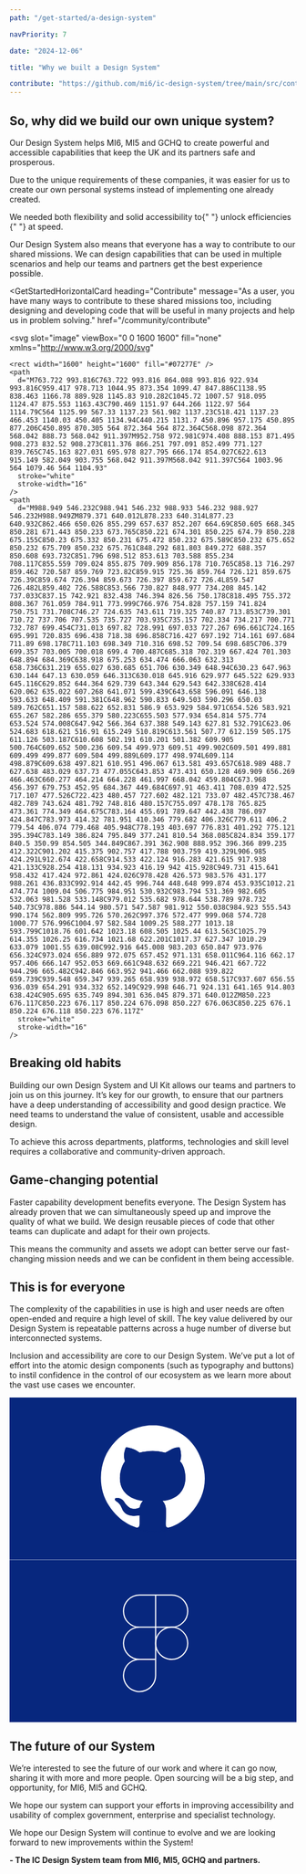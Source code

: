 ```yaml
---
path: "/get-started/a-design-system"

navPriority: 7

date: "2024-12-06"

title: "Why we built a Design System"

contribute: "https://github.com/mi6/ic-design-system/tree/main/src/content/structured/get-started/a-design-system.mdx"
---
```



## So, why did we build our own unique system?

Our Design System helps MI6, MI5 and GCHQ to create powerful and accessible capabilities that keep the UK and its partners safe and prosperous.

Due to the unique requirements of these companies, it was easier for us to create our own personal systems instead of implementing one already created.

<p>
  We needed both flexibility and solid accessibility to{" "}
  <ic-link
    target="_blank"
    href="https://gds.blog.gov.uk/2020/02/28/podcast-gov-uk-design-system/"
    rel="noreferer noopener nofollow"
  >
    unlock efficiencies
  </ic-link>{" "}
  at speed.
</p>

Our Design System also means that everyone has a way to contribute to our shared missions. We can design capabilities that can be used in multiple scenarios and help our teams and partners get the best experience possible.

<GetStartedHorizontalCard
  heading="Contribute"
  message="As a user, you have many ways to contribute to these shared missions too, including designing and developing code that will be useful in many projects and help us in problem solving."
  href="/community/contribute"
>
  <svg
    slot="image"
    viewBox="0 0 1600 1600"
    fill="none"
    xmlns="http://www.w3.org/2000/svg"
  >
    <rect width="1600" height="1600" fill="#07277E" />
    <path
      d="M763.722 993.816C763.722 993.816 864.088 993.816 922.934 993.816C959.417 978.713 1044.95 873.354 1099.47 847.886C1138.95 838.463 1166.78 889.928 1145.83 910.282C1045.72 1007.57 918.095 1124.47 875.553 1163.43C790.469 1151.97 644.266 1122.97 564 1114.79C564 1125.99 567.33 1137.23 561.982 1137.23C518.421 1137.23 466.453 1140.03 450.405 1134.94C440.215 1131.7 450.896 957.175 450.895 877.206C450.895 870.305 564 872.364 564 872.364C568.098 872.364 568.042 888.73 568.042 911.397M952.758 972.981C974.408 888.153 871.495 908.273 832.52 908.273C811.376 866.251 797.091 852.499 771.127 839.765C745.163 827.031 695.978 827.795 666.174 854.027C622.613 915.149 582.049 903.755 568.042 911.397M568.042 911.397C564 1003.96 564 1079.46 564 1104.93"
      stroke="white"
      stroke-width="16"
    />
    <path
      d="M988.949 546.232C988.941 546.232 988.933 546.232 988.927 546.232H988.949ZM879.371 640.012L878.233 640.314L877.23 640.932C862.466 650.026 855.299 657.637 852.207 664.69C850.605 668.345 850.281 671.443 850.233 673.765C850.221 674.301 850.225 674.79 850.228 675.155C850.23 675.332 850.231 675.472 850.232 675.589C850.232 675.652 850.232 675.709 850.232 675.761C848.292 681.803 849.272 688.357 850.608 693.732C851.796 698.512 853.613 703.588 855.234 708.117C855.559 709.024 855.875 709.909 856.178 710.765C858.13 716.297 859.462 720.587 859.769 723.82C859.915 725.36 859.764 726.121 859.675 726.39C859.674 726.394 859.673 726.397 859.672 726.4L859.547 726.482L859.402 726.588C853.566 730.827 848.977 734.208 845.142 737.033C837.15 742.921 832.438 746.394 826.56 750.178C818.495 755.372 808.367 761.059 784.911 773.999C766.976 754.828 757.159 741.824 750.751 731.708C746.27 724.635 743.611 719.325 740.87 713.853C739.301 710.72 737.706 707.535 735.727 703.935C735.157 702.334 734.217 700.771 732.787 699.454C731.013 697.82 728.991 697.033 727.267 696.661C724.165 695.991 720.835 696.438 718.38 696.858C716.427 697.192 714.161 697.684 711.89 698.178C711.103 698.349 710.316 698.52 709.54 698.685C706.379 699.357 703.005 700.018 699.4 700.487C685.318 702.319 667.424 701.303 648.894 684.369C638.918 675.253 634.474 666.063 632.313 658.736C631.219 655.027 630.685 651.706 630.349 648.94C630.23 647.963 630.144 647.13 630.059 646.313C630.018 645.916 629.977 645.522 629.933 645.116C629.852 644.364 629.739 643.344 629.543 642.338C628.414 620.062 635.022 607.268 641.071 599.439C643.658 596.091 646.138 593.633 648.409 591.381C648.962 590.833 649.503 590.296 650.03 589.762C651.157 588.622 652.831 586.9 653.929 584.971C654.526 583.921 655.267 582.286 655.379 580.223C655.503 577.934 654.814 575.774 653.524 574.008C647.942 566.364 637.388 549.143 627.81 532.791C623.06 524.683 618.621 516.91 615.249 510.819C613.561 507.77 612.159 505.175 611.126 503.187C610.608 502.191 610.201 501.382 609.905 500.764C609.652 500.236 609.54 499.973 609.51 499.902C609.501 499.881 609.499 499.877 609.504 499.889L609.177 498.974L609.114 498.879C609.638 497.821 610.951 496.067 613.581 493.657C618.989 488.7 627.638 483.029 637.73 477.055C643.853 473.431 650.128 469.909 656.269 466.463C660.277 464.214 664.228 461.997 668.042 459.804C673.968 456.397 679.753 452.95 684.367 449.684C697.91 463.411 708.039 472.525 717.107 477.526C722.423 480.457 727.602 482.121 733.07 482.457C738.467 482.789 743.624 481.792 748.816 480.157C755.097 478.178 765.825 473.361 774.349 464.675C783.164 455.691 789.647 442.438 786.097 424.847C783.973 414.32 781.951 410.346 779.682 406.326C779.611 406.2 779.54 406.074 779.468 405.948C778.193 403.697 776.831 401.292 775.121 395.394C783.149 386.824 795.849 377.241 810.54 368.085C824.834 359.177 840.5 350.99 854.505 344.849C867.391 362.908 888.952 396.366 899.235 412.322C901.202 415.375 902.757 417.788 903.759 419.329L906.985 424.291L912.674 422.658C914.533 422.124 916.283 421.615 917.938 421.133C928.254 418.131 934.923 416.19 942 415.928C949.731 415.641 958.432 417.424 972.861 424.026C978.428 426.573 983.576 431.177 988.261 436.833C992.914 442.45 996.744 448.648 999.874 453.935C1012.21 474.774 1009.04 506.775 984.951 530.932C983.794 531.369 982.605 532.063 981.528 533.148C979.012 535.682 978.644 538.789 978.732 540.73C978.886 544.14 980.571 547.587 981.912 550.038C984.923 555.543 990.174 562.809 995.726 570.262C997.376 572.477 999.068 574.728 1000.77 576.996C1004.97 582.584 1009.25 588.277 1013.18 593.799C1018.76 601.642 1023.18 608.505 1025.44 613.563C1025.79 614.355 1026.25 616.734 1021.68 622.201C1017.37 627.347 1010.29 633.079 1001.55 639.08C992.916 645.008 983.203 650.847 973.976 656.324C973.024 656.889 972.075 657.452 971.131 658.011C964.116 662.17 957.406 666.147 952.053 669.661C948.632 669.221 946.421 667.722 944.296 665.482C942.846 663.952 941.466 662.088 939.822 659.739C939.548 659.347 939.265 658.939 938.972 658.517C937.607 656.55 936.039 654.291 934.332 652.149C929.998 646.71 924.131 641.165 914.803 638.424C905.695 635.749 894.301 636.045 879.371 640.012ZM850.223 676.117C850.223 676.117 850.224 676.098 850.227 676.063C850.225 676.1 850.224 676.118 850.223 676.117Z"
      stroke="white"
      stroke-width="16"
    />
  </svg>
</GetStartedHorizontalCard>

## Breaking old habits

Building our own Design System and UI Kit allows our teams and partners to join us on this journey. It’s key for our growth, to ensure that our partners have a deep understanding of accessibility and good design practice. We need teams to understand the value of consistent, usable and accessible design.

To achieve this across departments, platforms, technologies and skill level requires a collaborative and community-driven approach.

## Game-changing potential

Faster capability development benefits everyone. The Design System has already proven that we can simultaneously speed up and improve the quality of what we build. We design reusable pieces of code that other teams can duplicate and adapt for their own projects.

This means the community and assets we adopt can better serve our fast-changing mission needs and we can be confident in them being accessible.

## This is for everyone

The complexity of the capabilities in use is high and user needs are often open-ended and require a high level of skill. The key value delivered by our Design System is repeatable patterns across a huge number of diverse but interconnected systems.

Inclusion and accessibility are core to our Design System. We’ve put a lot of effort into the atomic design components (such as typography and buttons) to instil confidence in the control of our ecosystem as we learn more about the vast use cases we encounter.

<div className="get-started-vertical-cards">
  <IcCardVertical
    heading="GitHub"
    message="Have a look at our GitHub page at some of our current projects. As developers, members of the public are welcome to provide feedback and input and work on some of our open tickets."
    clickable
    href="https://github.com/mi6"
    style={{ width: "100%" }}
  >
    <svg
      slot="image-top"
      style={{
        height: "100%",
        width: "100%",
      }}
      viewBox="0 0 248 140"
      fill="none"
      xmlns="http://www.w3.org/2000/svg"
    >
      <rect width="248" height="140" fill="#07277E" />
      <path
        d="M127.113 24C128.846 24.2673 130.605 24.4366 132.312 24.8197C149.224 28.5975 160.982 38.6032 166.331 55.2021C171.741 71.9971 168.072 87.2774 156.182 100.268C148.331 108.848 138.341 113.57 126.795 114.158C109.335 115.04 95.6138 107.948 85.9509 93.2381C81.1592 85.941 78.9225 77.7529 79.002 69.0212C79.1081 57.0286 83.2544 46.5774 91.5028 37.8904C98.9909 30.0052 108.221 25.5414 118.962 24.2406C119.484 24.1782 119.996 24.0802 120.518 24.0089C122.719 24.0089 124.921 24.0089 127.113 24.0089V24Z"
        fill="white"
      />
      <mask id="path-3-inside-1_767_17303" fill="white">
        <path d="M135.024 107.338C135.377 98.4515 136.081 93.1197 132.207 89.2097C159.326 86.3661 152.282 58.2855 147.351 55.0864C149.464 50.1101 147.351 43.7119 146.999 43.0012C141.364 43.0012 140.66 44.4228 134.672 47.6211C125.515 45.1338 118.119 46.2001 112.484 47.6211C107.553 43.7119 102.622 43.001 100.486 43C98.3958 48.6883 98.748 51.5319 99.8046 55.0864C95.9529 58.9974 87.1475 84.9455 115.301 89.2098C113.562 91.3436 113.188 92.0535 112.484 94.8971C108.962 96.6743 104.383 97.0298 100.509 92.0535C99.0069 90.1237 98.5136 88.262 95.5785 87.0772C93.8176 86.3662 90.9997 86.3662 91 87.7881C91.3522 89.9208 94.8742 89.5653 96.9873 95.2525C100.157 104.494 110.371 101.651 112.484 101.651C112.483 104.25 112.485 107.338 112.484 108.76C112.132 115.158 107.553 111.248 101.566 109.826C117.767 120.845 147.703 114.802 144.886 109.47C134.079 115.049 135.024 110.892 135.024 107.338Z" />
      </mask>
      <path
        d="M135.024 107.338C135.377 98.4515 136.081 93.1197 132.207 89.2097C159.326 86.3661 152.282 58.2855 147.351 55.0864C149.464 50.1101 147.351 43.7119 146.999 43.0012C141.364 43.0012 140.66 44.4228 134.672 47.6211C125.515 45.1338 118.119 46.2001 112.484 47.6211C107.553 43.7119 102.622 43.001 100.486 43C98.3958 48.6883 98.748 51.5319 99.8046 55.0864C95.9529 58.9974 87.1475 84.9455 115.301 89.2098C113.562 91.3436 113.188 92.0535 112.484 94.8971C108.962 96.6743 104.383 97.0298 100.509 92.0535C99.0069 90.1237 98.5136 88.262 95.5785 87.0772C93.8176 86.3662 90.9997 86.3662 91 87.7881C91.3522 89.9208 94.8742 89.5653 96.9873 95.2525C100.157 104.494 110.371 101.651 112.484 101.651C112.483 104.25 112.485 107.338 112.484 108.76C112.132 115.158 107.553 111.248 101.566 109.826C117.767 120.845 147.703 114.802 144.886 109.47C134.079 115.049 135.024 110.892 135.024 107.338Z"
        fill="#07277E"
      />
      <path
        d="M132.207 89.2097L132.103 88.2152L130.029 88.4326L131.497 89.9136L132.207 89.2097ZM135.024 107.338L134.025 107.298L134.024 107.318V107.338H135.024ZM144.886 109.47L145.77 109.003L145.307 108.128L144.427 108.582L144.886 109.47ZM101.566 109.826L101.797 108.853L101.003 110.653L101.566 109.826ZM112.484 108.76L113.482 108.815L113.484 108.787L113.484 108.76L112.484 108.76ZM112.484 101.651L113.484 101.651L113.484 100.651H112.484V101.651ZM96.9873 95.2525L97.9332 94.9281L97.9291 94.9161L97.9247 94.9042L96.9873 95.2525ZM91 87.7881L90 87.7883L90 87.8702L90.0134 87.951L91 87.7881ZM95.5785 87.0772L95.2042 88.0044L95.2042 88.0044L95.5785 87.0772ZM100.509 92.0535L99.7202 92.6678L99.7202 92.6678L100.509 92.0535ZM112.484 94.8971L112.934 95.7899L113.344 95.5831L113.455 95.1375L112.484 94.8971ZM115.301 89.2098L116.077 89.8416L117.184 88.4835L115.451 88.2211L115.301 89.2098ZM99.8046 55.0864L100.517 55.7881L100.931 55.3674L100.763 54.8015L99.8046 55.0864ZM100.486 43L100.487 42L99.7886 41.9997L99.5477 42.655L100.486 43ZM112.484 47.6211L111.862 48.4047L112.249 48.7115L112.728 48.5908L112.484 47.6211ZM134.672 47.6211L134.41 48.5862L134.793 48.6902L135.143 48.5032L134.672 47.6211ZM146.999 43.0012L147.895 42.5569L147.619 42.0012L146.999 42.0012L146.999 43.0012ZM147.351 55.0864L146.431 54.6955L146.103 55.4683L146.807 55.9253L147.351 55.0864ZM131.497 89.9136C133.218 91.651 133.954 93.7108 134.205 96.4973C134.461 99.3446 134.204 102.792 134.025 107.298L136.024 107.377C136.197 102.997 136.468 99.3356 136.197 96.3179C135.919 93.2395 135.07 90.6784 132.917 88.5059L131.497 89.9136ZM134.024 107.338C134.024 108.13 133.964 109.187 134.051 110.054C134.138 110.931 134.4 111.993 135.326 112.646C136.241 113.292 137.499 113.323 139.017 112.963C140.565 112.596 142.617 111.767 145.345 110.359L144.427 108.582C141.751 109.963 139.869 110.706 138.555 111.017C137.211 111.336 136.678 111.152 136.479 111.012C136.291 110.879 136.113 110.583 136.041 109.856C135.967 109.118 136.024 108.323 136.024 107.338H134.024ZM144.002 109.938C144.076 110.077 144.082 110.178 144.062 110.274C144.039 110.388 143.961 110.567 143.75 110.805C143.314 111.296 142.471 111.856 141.189 112.406C138.656 113.494 134.785 114.389 130.271 114.784C121.221 115.574 109.957 114.323 102.128 108.999L101.003 110.653C109.376 116.347 121.181 117.585 130.445 116.776C135.087 116.37 139.185 115.444 141.979 114.244C143.361 113.65 144.521 112.949 145.246 112.132C145.615 111.716 145.908 111.229 146.021 110.675C146.139 110.101 146.048 109.53 145.77 109.003L144.002 109.938ZM101.335 110.799C102.767 111.139 104.124 111.63 105.405 112.098C106.651 112.553 107.887 113.012 108.958 113.209C110.024 113.404 111.214 113.396 112.137 112.571C113.019 111.784 113.391 110.48 113.482 108.815L111.485 108.705C111.401 110.239 111.068 110.845 110.805 111.079C110.584 111.277 110.19 111.402 109.319 111.242C108.452 111.083 107.399 110.697 106.091 110.22C104.819 109.755 103.359 109.224 101.797 108.853L101.335 110.799ZM113.484 108.76C113.485 107.332 113.483 104.256 113.484 101.651L111.484 101.65C111.483 104.245 111.485 107.344 111.484 108.759L113.484 108.76ZM112.484 100.651C112.145 100.651 111.687 100.705 111.22 100.762C110.726 100.823 110.158 100.896 109.524 100.955C108.255 101.074 106.767 101.134 105.269 100.927C103.773 100.72 102.301 100.251 101.033 99.3393C99.7758 98.4353 98.663 97.0559 97.9332 94.9281L96.0414 95.577C96.8965 98.07 98.2491 99.8008 99.8649 100.963C101.469 102.117 103.277 102.67 104.995 102.908C106.71 103.145 108.37 103.072 109.71 102.946C110.38 102.883 110.982 102.806 111.463 102.747C111.971 102.685 112.294 102.651 112.484 102.651V100.651ZM97.9247 94.9042C96.7886 91.8466 95.2432 90.3666 93.9321 89.3864C93.6195 89.1527 93.3163 88.9447 93.0671 88.7695C92.8074 88.5869 92.6051 88.4393 92.4395 88.2966C92.1264 88.0269 92.0225 87.8425 91.9866 87.6251L90.0134 87.951C90.1536 88.8 90.6221 89.3709 91.1344 89.8121C91.3815 90.0249 91.6552 90.2216 91.9169 90.4056C92.1891 90.597 92.4528 90.7777 92.7345 90.9883C93.8007 91.7853 95.0729 92.9712 96.0499 95.6008L97.9247 94.9042ZM92 87.7878C92 87.7834 91.9988 87.8063 91.9829 87.833C91.9703 87.8541 91.9679 87.8446 92.0111 87.8166C92.1141 87.7499 92.3422 87.665 92.7245 87.6283C93.4799 87.5556 94.4638 87.7056 95.2042 88.0044L95.9529 86.1499C94.9323 85.7378 93.6267 85.5323 92.5331 85.6374C91.9908 85.6895 91.4044 85.8268 90.9241 86.1378C90.4013 86.4763 89.9998 87.0344 90 87.7883L92 87.7878ZM95.2042 88.0044C97.8068 89.0551 98.0123 90.4739 99.7202 92.6678L101.298 91.4392C100.002 89.7734 99.2203 87.4689 95.9529 86.1499L95.2042 88.0044ZM99.7202 92.6678C101.791 95.3276 104.121 96.6422 106.48 96.9968C108.814 97.3476 111.051 96.7403 112.934 95.7899L112.033 94.0043C110.395 94.8311 108.582 95.2902 106.777 95.019C104.998 94.7515 103.102 93.7557 101.298 91.4392L99.7202 92.6678ZM113.455 95.1375C113.805 93.7244 114.053 92.9279 114.4 92.2337C114.745 91.5411 115.211 90.9035 116.077 89.8416L114.526 88.5781C113.653 89.65 113.062 90.4342 112.61 91.3408C112.158 92.2459 111.868 93.2262 111.513 94.6566L113.455 95.1375ZM115.451 88.2211C108.569 87.1786 104.057 84.8294 101.17 81.9242C98.2864 79.0215 96.9432 75.4817 96.5448 71.9049C96.145 68.3165 96.7007 64.7123 97.5986 61.7594C98.5091 58.7653 99.7231 56.5943 100.517 55.7881L99.0921 54.3847C97.9602 55.534 96.6291 58.0731 95.6851 61.1775C94.7286 64.3231 94.1203 68.2058 94.5571 72.1263C94.9951 76.0584 96.4886 80.0496 99.7516 83.3338C103.012 86.6154 107.957 89.1088 115.152 90.1986L115.451 88.2211ZM100.763 54.8015C100.248 53.0671 99.9272 51.5818 99.965 49.8654C100.003 48.1434 100.404 46.1232 101.425 43.345L99.5477 42.655C98.4782 45.5651 98.0099 47.8108 97.9655 49.8213C97.921 51.8374 98.305 53.5511 98.846 55.3713L100.763 54.8015ZM100.486 44C102.441 44.001 107.14 44.661 111.862 48.4047L113.105 46.8375C107.965 42.7629 102.803 42.0011 100.487 42L100.486 44ZM112.728 48.5908C118.262 47.1952 125.473 46.1587 134.41 48.5862L134.934 46.6561C125.557 44.1088 117.975 45.205 112.239 46.6515L112.728 48.5908ZM135.143 48.5032C136.66 47.693 137.843 46.9948 138.837 46.413C139.839 45.8262 140.624 45.3733 141.388 45.019C142.854 44.3394 144.288 44.0012 146.999 44.0012L146.999 42.0012C144.075 42.0012 142.339 42.3737 140.547 43.2046C139.682 43.6055 138.816 44.1077 137.826 44.687C136.828 45.2712 135.678 45.9501 134.201 46.7391L135.143 48.5032ZM146.103 43.4455C146.103 43.4455 146.103 43.4457 146.103 43.4461C146.103 43.4465 146.104 43.4471 146.104 43.4479C146.105 43.4496 146.106 43.4519 146.107 43.455C146.11 43.4611 146.114 43.4694 146.119 43.4802C146.128 43.5017 146.14 43.5302 146.154 43.5659C146.182 43.6375 146.217 43.7316 146.257 43.8473C146.337 44.0785 146.434 44.3858 146.536 44.7557C146.74 45.496 146.961 46.4728 147.108 47.5764C147.406 49.8059 147.387 52.4433 146.431 54.6955L148.272 55.4773C149.429 52.7531 149.41 49.7034 149.091 47.312C148.773 44.9323 148.135 43.0405 147.895 42.5569L146.103 43.4455ZM146.807 55.9253C147.224 56.1958 147.777 56.8204 148.358 57.8474C148.926 58.8495 149.473 60.1478 149.92 61.653C150.817 64.6664 151.292 68.4234 150.806 72.1522C150.321 75.8739 148.887 79.5289 146 82.4218C143.117 85.31 138.703 87.5231 132.103 88.2152L132.311 90.2043C139.27 89.4746 144.145 87.1113 147.415 83.8346C150.681 80.5626 152.261 76.4643 152.789 72.4105C153.316 68.3638 152.801 64.3231 151.837 61.0828C151.355 59.4611 150.754 58.0186 150.099 56.8616C149.457 55.7295 148.711 54.7767 147.896 54.2475L146.807 55.9253Z"
        fill="#07277E"
        mask="url(#path-3-inside-1_767_17303)"
      />
    </svg>
  </IcCardVertical>
  <IcCardVertical
    heading="Figma"
    message="Before development, we create designs using software called Figma. Explore this page to see how we use this software to create the designs and components that are now active parts of our Design System."
    clickable
    href="/get-started/design/figma"
    style={{ width: "100%" }}
  >
    <svg
      slot="image-top"
      style={{
        height: "100%",
        width: "100%",
      }}
      viewBox="0 0 248 140"
      fill="none"
      xmlns="http://www.w3.org/2000/svg"
    >
      <rect width="248" height="140" fill="#07277E" />
      <path
        d="M140.13 85.6303C147.796 85.6303 154.01 79.4159 154.01 71.7501C154.01 64.0843 147.796 57.8699 140.13 57.8699C132.464 57.8699 126.25 64.0843 126.25 71.7501C126.25 79.4159 132.464 85.6303 140.13 85.6303Z"
        stroke="white"
        stroke-linecap="round"
        stroke-linejoin="round"
      />
      <path
        d="M112.37 85.6302C109.624 85.6302 106.941 86.4443 104.658 87.9694C102.376 89.4946 100.597 91.6624 99.5461 94.1987C98.4955 96.735 98.2206 99.5258 98.7562 102.218C99.2918 104.911 100.614 107.384 102.555 109.325C104.496 111.266 106.969 112.588 109.662 113.124C112.354 113.659 115.145 113.385 117.681 112.334C120.218 111.284 122.386 109.504 123.911 107.222C125.436 104.939 126.25 102.256 126.25 99.5104V85.6302M112.37 85.6302H126.25M112.37 85.6302C108.688 85.6302 105.158 84.1678 102.555 81.5648C99.9519 78.9617 98.4895 75.4313 98.4895 71.75C98.4895 68.0687 99.9519 64.5383 102.555 61.9352C105.158 59.3322 108.688 57.8698 112.37 57.8698M126.25 85.6302V57.8698M126.25 30.1094H140.13C143.811 30.1094 147.342 31.5717 149.945 34.1748C152.548 36.7778 154.01 40.3083 154.01 43.9896C154.01 47.6708 152.548 51.2013 149.945 53.8044C147.342 56.4074 143.811 57.8698 140.13 57.8698H126.25M126.25 30.1094V57.8698M126.25 30.1094H112.37C108.688 30.1094 105.158 31.5717 102.555 34.1748C99.9519 36.7778 98.4895 40.3083 98.4895 43.9896C98.4895 47.6708 99.9519 51.2013 102.555 53.8044C105.158 56.4074 108.688 57.8698 112.37 57.8698M126.25 57.8698H112.37"
        stroke="white"
        stroke-linecap="round"
        stroke-linejoin="round"
      />
    </svg>
  </IcCardVertical>
</div>

## The future of our System

We’re interested to see the future of our work and where it can go now, sharing it with more and more people. Open sourcing will be a big step, and opportunity, for MI6, MI5 and GCHQ.

We hope our system can support your efforts in improving accessibility and usability of complex government, enterprise and specialist technology.

We hope our Design System will continue to evolve and we are looking forward to new improvements within the System!

**- The IC Design System team from MI6, MI5, GCHQ and partners.**
